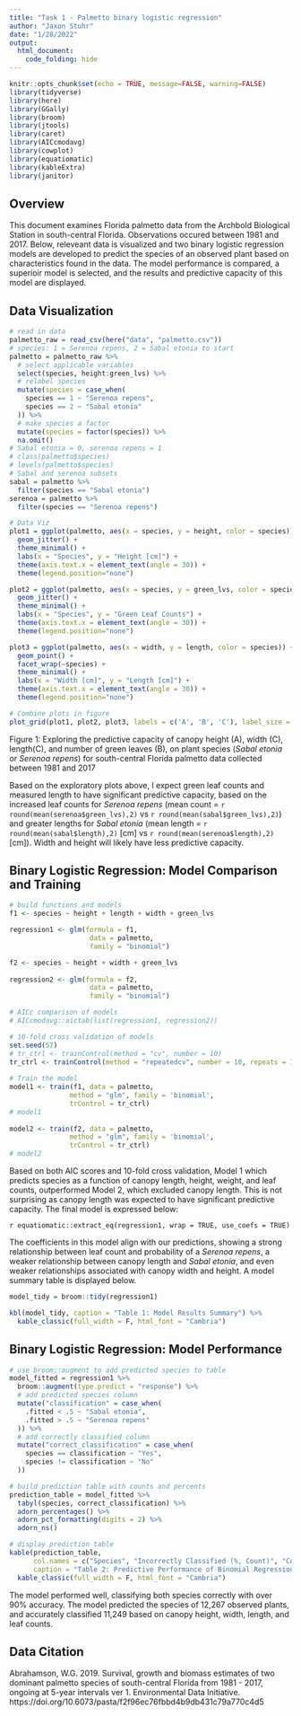 ```yaml
---
title: "Task 1 - Palmetto binary logistic regression"
author: "Jaxon Stuhr"
date: "1/28/2022"
output: 
  html_document:
    code_folding: hide
---
```


```r
knitr::opts_chunk$set(echo = TRUE, message=FALSE, warning=FALSE)
library(tidyverse)
library(here)
library(GGally)
library(broom)
library(jtools)
library(caret)
library(AICcmodavg)
library(cowplot)
library(equatiomatic)
library(kableExtra)
library(janitor)
```

## Overview

This document examines Florida palmetto data from the Archbold Biological Station in south-central Florida. Observations occured between 1981 and 2017. Below, releveant data is visualized and two binary logistic regression models are developed to predict the species of an observed plant based on characteristics found in the data. The model performance is compared, a superioir model is selected, and the results and predictive capacity of this model are displayed. 

## Data Visualization

```r
# read in data
palmetto_raw = read_csv(here("data", "palmetto.csv"))
# species: 1 = Serenoa repens, 2 = Sabal etonia to start
palmetto = palmetto_raw %>%
  # select applicable variables
  select(species, height:green_lvs) %>% 
  # relabel species
  mutate(species = case_when(
    species == 1 ~ "Serenoa repens",
    species == 2 ~ "Sabal etonia"
  )) %>% 
  # make species a factor
  mutate(species = factor(species)) %>% 
  na.omit()
# Sabal etonia = 0, serenoa repens = 1
# class(palmetto$species)
# levels(palmetto$species) 
# Sabal and serenoa subsets
sabal = palmetto %>% 
  filter(species == "Sabal etonia")  
serenoa = palmetto %>% 
  filter(species == "Serenoa repens") 
```

```r
# Data Viz
plot1 = ggplot(palmetto, aes(x = species, y = height, color = species)) +
  geom_jitter() +
  theme_minimal() + 
  labs(x = "Species", y = "Height [cm]") +
  theme(axis.text.x = element_text(angle = 30)) +
  theme(legend.position="none")

plot2 = ggplot(palmetto, aes(x = species, y = green_lvs, color = species)) +
  geom_jitter() +
  theme_minimal() + 
  labs(x = "Species", y = "Green Leaf Counts") +
  theme(axis.text.x = element_text(angle = 30)) +
  theme(legend.position="none")

plot3 = ggplot(palmetto, aes(x = width, y = length, color = species)) +
  geom_point() +
  facet_wrap(~species) +
  theme_minimal() + 
  labs(x = "Width [cm]", y = "Length [cm]") +
  theme(axis.text.x = element_text(angle = 30)) +
  theme(legend.position="none")

# Combine plots in figure
plot_grid(plot1, plot2, plot3, labels = c('A', 'B', 'C'), label_size = 12)
```

Figure 1: Exploring the predictive capacity of canopy height (A), width (C), length(C), and number of green leaves (B), on plant species (*Sabal etonia* or *Serenoa repens*) for south-central Florida palmetto data collected between 1981 and 2017

Based on the exploratory plots above, I expect green leaf counts and measured length to have significant predictive capacity, based on the increased leaf counts for *Serenoa repens* (mean count = `r round(mean(serenoa$green_lvs),2)` vs `r round(mean(sabal$green_lvs),2)`) and greater lengths for *Sabal etonia* (mean length = `r round(mean(sabal$length),2)` [cm] vs `r round(mean(serenoa$length),2)` [cm]).  Width and height will likely have less predictive capacity.

## Binary Logistic Regression: Model Comparison and Training

```r
# build functions and models
f1 <- species ~ height + length + width + green_lvs

regression1 <- glm(formula = f1,
                    data = palmetto,
                    family = "binomial")

f2 <- species ~ height + width + green_lvs
 
regression2 <- glm(formula = f2,
                    data = palmetto,
                    family = "binomial")
```

```r
# AICc comparison of models
# AICcmodavg::aictab(list(regression1, regression2))
```

```r
# 10-fold cross validation of models
set.seed(57) 
# tr_ctrl <- trainControl(method = "cv", number = 10)
tr_ctrl <- trainControl(method = "repeatedcv", number = 10, repeats = 10)
 
# Train the model
model1 <- train(f1, data = palmetto, 
               method = "glm", family = 'binomial',
               trControl = tr_ctrl)
# model1
 
model2 <- train(f2, data = palmetto, 
               method = "glm", family = 'binomial',
               trControl = tr_ctrl)
# model2
```

Based on both AIC scores and 10-fold cross validation, Model 1 which predicts species as a function of canopy length, height, weight, and leaf counts, outperformed Model 2, which excluded canopy length. This is not surprising as canopy length was expected to have significant predictive capacity. The final model is expressed below: 

`r equatiomatic::extract_eq(regression1, wrap = TRUE, use_coefs = TRUE)`

The coefficients in this model align with our predictions, showing a strong relationship between leaf count and probability of a *Serenoa repens*, a weaker relationship between canopy length and *Sabal etonia*, and even weaker relationships associated with canopy width and height. A model summary table is displayed below. 

```r
model_tidy = broom::tidy(regression1)

kbl(model_tidy, caption = "Table 1: Model Results Summary") %>%
  kable_classic(full_width = F, html_font = "Cambria")
```

## Binary Logistic Regression: Model Performance

```r
# use broom::augment to add predicted species to table
model_fitted = regression1 %>%
  broom::augment(type.predict = "response") %>% 
  # add predicted species column
  mutate("classification" = case_when(
    .fitted < .5 ~ "Sabal etonia", 
    .fitted > .5 ~ "Serenoa repens" 
  )) %>% 
  # add correctly classified column
  mutate("correct_classification" = case_when(
    species == classification ~ "Yes", 
    species != classification ~ "No"
  ))
```

```r
# build prediction table with counts and percents
prediction_table = model_fitted %>% 
  tabyl(species, correct_classification) %>% 
  adorn_percentages() %>% 
  adorn_pct_formatting(digits = 2) %>% 
  adorn_ns()

# display prediction table 
kable(prediction_table, 
      col.names = c("Species", "Incorrectly Classified (%, Count)", "Correctly Classified (%, Count)"),
      caption = "Table 2: Predictive Performance of Binomial Regression Model, Classification Accurace by Species") %>%
  kable_classic(full_width = F, html_font = "Cambria")
```

The model performed well, classifying both species correctly with over 90% accuracy. The model predicted the species of 12,267 observed plants, and accurately classified 11,249 based on canopy height, width, length, and leaf counts.

## Data Citation

Abrahamson, W.G. 2019. Survival, growth and biomass estimates of two dominant palmetto species of south-central Florida from 1981 - 2017, ongoing at 5-year intervals ver 1. Environmental Data Initiative. https://doi.org/10.6073/pasta/f2f96ec76fbbd4b9db431c79a770c4d5

